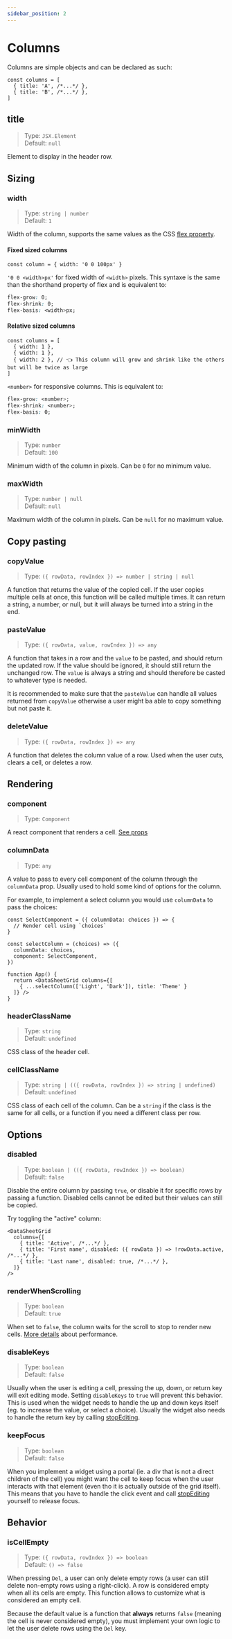 ```yaml
---
sidebar_position: 2
---
```


# Columns

Columns are simple objects and can be declared as such:
```tsx
const columns = [
  { title: 'A', /*...*/ },
  { title: 'B', /*...*/ },
]
```

## title
> Type: `JSX.Element`<br />
> Default: `null`

Element to display in the header row.

## Sizing
### width
> Type: `string | number`<br />
> Default: `1`

Width of the column, supports the same values as the CSS [flex property](https://developer.mozilla.org/en-US/docs/Web/CSS/flex).

#### Fixed sized columns
```tsx
const column = { width: '0 0 100px' }
```

`'0 0 <width>px'` for fixed width of `<width>` pixels. This syntaxe is the same than the shorthand property of flex and is equivalent to:

```css
flex-grow: 0;
flex-shrink: 0;
flex-basis: <width>px;
```

#### Relative sized columns
```tsx
const columns = [
  { width: 1 },
  { width: 1 },
  { width: 2 }, // 👈 This column will grow and shrink like the others but will be twice as large
]
```

`<number>` for responsive columns. This is equivalent to:

```css
flex-grow: <number>;
flex-shrink: <number>;
flex-basis: 0;
```

### minWidth
> Type: `number`<br />
> Default: `100`

Minimum width of the column in pixels. Can be `0` for no minimum value.

### maxWidth
> Type: `number | null`<br />
> Default: `null`

Maximum width of the column in pixels. Can be `null` for no maximum value.

## Copy pasting
### copyValue
> Type: `({ rowData, rowIndex }) => number | string | null`

A function that returns the value of the copied cell. If the user copies multiple cells at once, this function
will be called multiple times.  It can return a string, a number, or null, but it will always be turned into a string
in the end.


### pasteValue
> Type: `({ rowData, value, rowIndex }) => any`

A function that takes in a row and the `value`  to be pasted, and should return the updated row. If the value should
be ignored, it should still return the unchanged row. The `value` is always a string and should therefore be casted
to whatever type is needed.

It is recommended to make sure that the `pasteValue` can handle all values returned from `copyValue` otherwise a
user might ba able to copy something but not paste it.

### deleteValue
> Type: `({ rowData, rowIndex }) => any`

A function that deletes the column value of a row. Used when the user cuts, clears a cell, or deletes a row.

## Rendering
### component
> Type: `Component`

A react component that renders a cell. [See props](cell-components)

### columnData
> Type: `any`

A value to pass to every cell component of the column through the `columnData` prop. Usually used to hold some kind
of options for the column.

For example, to implement a select column you would use `columnData` to pass the choices:
```tsx
const SelectComponent = ({ columnData: choices }) => {
  // Render cell using `choices`
}

const selectColumn = (choices) => ({
  columnData: choices,
  component: SelectComponent,
})

function App() {
  return <DataSheetGrid columns={[
    { ...selectColumn(['Light', 'Dark']), title: 'Theme' }
  ]} />
}
```

### headerClassName
> Type: `string`<br />
> Default: `undefined`

CSS class of the header cell.

### cellClassName
> Type: `string | (({ rowData, rowIndex }) => string | undefined)`<br />
> Default: `undefined`

CSS class of each cell of the column. Can be a `string` if the class is the same for all cells, or a function
if you need a different class per row.

## Options
### disabled
> Type: `boolean | (({ rowData, rowIndex }) => boolean)`<br />
> Default: `false`

Disable the entire column by passing `true`, or disable it for specific rows by passing a function. Disabled cells
cannot be edited but their values can still be copied.

Try toggling the "active" column:

<DisableColumns />

```tsx
<DataSheetGrid
  columns={[
    { title: 'Active', /*...*/ },
    { title: 'First name', disabled: ({ rowData }) => !rowData.active, /*...*/ },
    { title: 'Last name', disabled: true, /*...*/ },
  ]}
/>
```

### renderWhenScrolling
> Type: `boolean`<br />
> Default: `true`

When set to `false`, the column waits for the scroll to stop to render new cells.
[More details](../performance/cell-components#slow-components-and-scrolling) about performance.

### disableKeys
> Type: `boolean`<br />
> Default: `false`

Usually when the user is editing a cell, pressing the up, down, or return key will exit editing mode.
Setting `disableKeys` to `true` will prevent this behavior. This is used when the widget needs to handle the up and
down keys itself (eg. to increase the value, or select a choice). Usually the widget also needs to handle the return
key by calling [stopEditing](cell-components#stopediting).

### keepFocus
> Type: `boolean`<br />
> Default: `false`

When you implement a widget using a portal (ie. a div that is not a direct children of the cell) you might
want the cell to keep focus when the user interacts with that element (even tho it is actually
outside of the grid itself). This means that you have to handle the click event and call [stopEditing](cell-components#stopediting)
yourself to release focus.

## Behavior

### isCellEmpty
> Type: `({ rowData, rowIndex }) => boolean`<br />
> Default: `() => false`

When pressing `Del`, a user can only delete empty rows (a user can still delete non-empty rows using a right-click).
A row is considered empty when all its cells are empty. This function allows to customize what is considered
an empty cell.

Because the default value is a function that **always** returns `false` (meaning the cell is never considered empty),
you must implement your own logic to let the user delete rows using the `Del` key.
